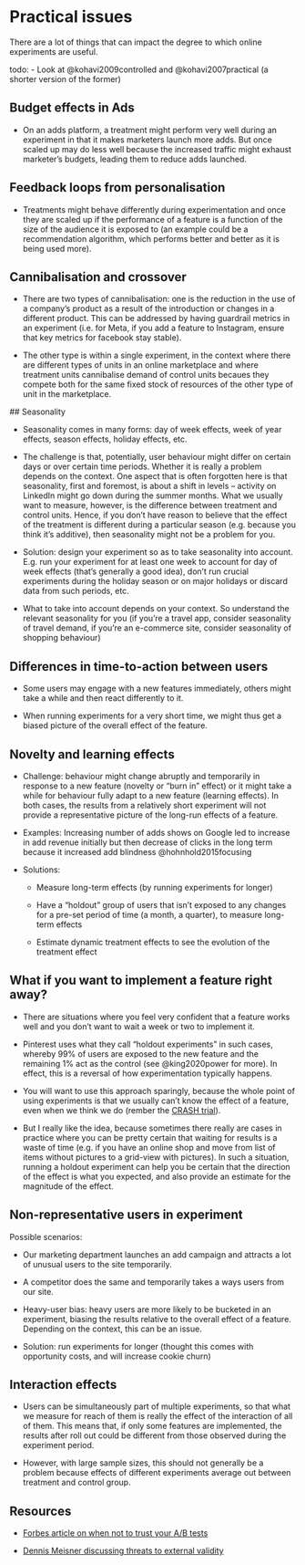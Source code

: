 # Practical issues

There are a lot of things that can impact the degree to which online experiments are useful.

todo:
- Look at @kohavi2009controlled and @kohavi2007practical (a shorter version of the former)



## Budget effects in Ads

- On an adds platform, a treatment might perform very well during an experiment in that it makes marketers launch more adds. But once scaled up may do less well because the increased traffic might exhaust marketer's budgets, leading them to reduce adds launched.


## Feedback loops from personalisation

- Treatments might behave differently during experimentation and once they are scaled up if the performance of a feature is a function of the size of the audience it is exposed to (an example could be a recommendation algorithm, which performs better and better as it is being used more).


## Cannibalisation and crossover

- There are two types of cannibalisation: one is the reduction in the use of a company's product as a result of the introduction or changes in a different product. This can be addressed by having guardrail metrics in an experiment (i.e. for Meta, if you add a feature to Instagram, ensure that key metrics for facebook stay stable).

- The other type is within a single experiment, in the context where there are different types of units in an online marketplace and where treatment units cannibalise demand of control units becaues they compete both for the same fixed stock of resources of the other type of unit in the marketplace.


## Seasonality

- Seasonality comes in many forms: day of week effects, week of year effects, season effects, holiday effects, etc.

- The challenge is that, potentially, user behaviour might differ on certain days or over certain time periods. Whether it is really a problem depends on the context. One aspect that is often forgotten here is that seasonality, first and foremost, is about a shift in levels -- activity on LinkedIn might go down during the summer months. What we usually want to measure, however, is the difference between treatment and control units. Hence, if you don't have reason to believe that the effect of the treatment is different during a particular season (e.g. because you think it's additive), then seasonality might not be a problem for you.

- Solution: design your experiment so as to take seasonality into account. E.g. run your experiment for at least one week to account for day of week effects (that's generally a good idea), don't run crucial experiments during the holiday season or on major holidays or discard data from such periods, etc. 

- What to take into account depends on your context. So understand the relevant seasonality for you (if you're a travel app, consider seasonality of travel demand, if you're an e-commerce site, consider seasonality of shopping behaviour)


## Differences in time-to-action between users

- Some users may engage with a new features immediately, others might take a while and then react differently to it.

- When running experiments for a very short time, we might thus get a biased picture of the overall effect of the feature.


## Novelty and learning effects

- Challenge: behaviour might change abruptly and temporarily in response to a new feature (novelty or "burn in" effect) or it might take a while for behaviour fully adapt to a new feature (learning effects). In both cases, the results from a relatively short experiment will not provide a representative picture of the long-run effects of a feature.

- Examples: Increasing number of adds shows on Google led to increase in add revenue initially but then decrease of clicks in the long term because it increased add blindness @hohnhold2015focusing

- Solutions:

  - Measure long-term effects (by running experiments for longer)

  - Have a "holdout" group of users that isn't exposed to any changes for a pre-set period of time (a month, a quarter), to measure long-term effects

  - Estimate dynamic treatment effects to see the evolution of the treatment effect



## What if you want to implement a feature right away?

- There are situations where you feel very confident that a feature works well and you don't want to wait a week or two to implement it.

- Pinterest uses what they call "holdout experiments" in such cases, whereby 99% of users are exposed to the new feature and the remaining 1% act as the control (see @king2020power for more). In effect, this is a reversal of how experimentation typically happens.

- You will want to use this approach sparingly, because the whole point of using experiments is that we usually can't know the effect of a feature, even when we think we do (rember the [CRASH trial](https://pubmed.ncbi.nlm.nih.gov/15936423/)).

- But I really like the idea, because sometimes there really are cases in practice where you can be pretty certain that waiting for results is a waste of time (e.g. if you have an online shop and move from list of items without pictures to a grid-view with pictures). In such a situation, running a holdout experiment can help you be certain that the direction of the effect is what you expected, and also provide an estimate for the magnitude of the effect.


## Non-representative users in experiment

Possible scenarios:

- Our marketing department launches an add campaign and attracts a lot of unusual users to the site temporarily.

- A competitor does the same and temporarily takes a ways users from our site.

- Heavy-user bias: heavy users are more likely to be bucketed in an experiment, biasing the results relative to the overall effect of a feature. Depending on the context, this can be an issue.

- Solution: run experiments for longer (thought this comes with opportunity costs, and will increase cookie churn)

## Interaction effects

- Users can be simultaneously part of multiple experiments, so that what we measure for reach of them is really the effect of the interaction of all of them. This means that, if only some features are implemented, the results after roll out could be different from those observed during the experiment period.

- However, with large sample sizes, this should not generally be a problem because effects of different experiments average out between treatment and control group.



## Resources

- [Forbes article on when not to trust your A/B tests](https://www.forbes.com/sites/quora/2015/06/19/when-should-ab-testing-not-be-trusted-to-make-decisions/)

- [Dennis Meisner discussing threats to external validity](https://towardsdatascience.com/ab-testing-when-external-validity-messes-with-your-results-888197b6bc7b)

